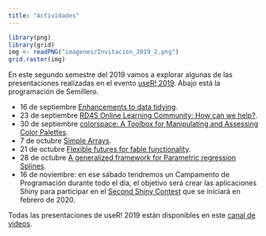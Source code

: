 ```yaml
---
title: "Actividades"
---
```


```r
library(png)
library(grid)
img <- readPNG("imagenes/Invitacion_2019_2.png")
grid.raster(img)
```

En este segundo semestre del 2019 vamos a explorar algunas de las presentaciones realizadas en el evento [useR! 2019](http://www.user2019.fr/). Abajo está la programación de Semillero.

- 16 de septiembre [Enhancements to data tidying](https://youtu.be/qFRYnKdLz5U).
- 23 de septiembre [RD4S Online Learning Community: How can we help?](https://youtu.be/iIjiwzxUI_0).
- 30 de septiembre [colorspace: A Toolbox for Manipulating and Assessing Color Palettes](https://youtu.be/6bv2IAcNE_c).
- 7 de octubre [Simple Arrays](https://youtu.be/LQbH5LlD7sg).
- 21 de octubre [Flexible futures for fable functionality](https://youtu.be/DhDOTxojQ3k).
- 28 de octubre [A generalized framework for Parametric regression Splines](https://youtu.be/5EJ9h3QP6bU).
- 16 de noviembre: en ese sábado tendremos un Campamento de Programación durante todo el día, el objetivo será crear las aplicaciones Shiny para participar en el [Second Shiny Contest](https://community.rstudio.com/uploads/default/original/2X/e/edf3fa339fadf7f95922c0b095520853a6de359b.gif) que se iniciará en febrero de 2020.

Todas las presentaciones de useR! 2019 están disponibles en este [canal de videos](https://www.youtube.com/channel/UC_R5smHVXRYGhZYDJsnXTwg).
